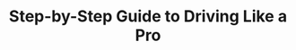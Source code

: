 ---
title: 'Step-by-Step Guide to Driving Like a Pro'
description: 'Discover the specific steps for driving like a pro'
icon: 'eco'
sidebarTitle: "Eco-friendly maneuvres"
---